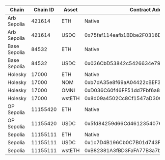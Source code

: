 | Chain | Chain ID | Asset | Contract Address |
| ----- | -------- | ----- | ---------------- |
| Arb Sepolia | 421614 | ETH | Native |
| Arb Sepolia | 421614 | USDC | 0x75faf114eafb1BDbe2F0316DF893fd58CE46AA4d |
| Base Sepolia | 84532 | ETH | Native |
| Base Sepolia | 84532 | USDC | 0x036CbD53842c5426634e7929541eC2318f3dCF7e |
| Holesky | 17000 | ETH | Native |
| Holesky | 17000 | NOM | 0xb7dA35e8f69aA04422cBEF30850Da77614343087 |
| Holesky | 17000 | OMNI | 0xD036C60f46FF51dd7Fbf6a819b5B171c8A076b07 |
| Holesky | 17000 | wstETH | 0x8d09a4502Cc8Cf1547aD300E066060D043f6982D |
| OP Sepolia | 11155420 | ETH | Native |
| OP Sepolia | 11155420 | USDC | 0x5fd84259d66Cd46123540766Be93DFE6D43130D7 |
| Sepolia | 11155111 | ETH | Native |
| Sepolia | 11155111 | USDC | 0x1c7D4B196Cb0C7B01d743Fbc6116a902379C7238 |
| Sepolia | 11155111 | wstETH | 0xB82381A3fBD3FaFA77B3a7bE693342618240067b |
